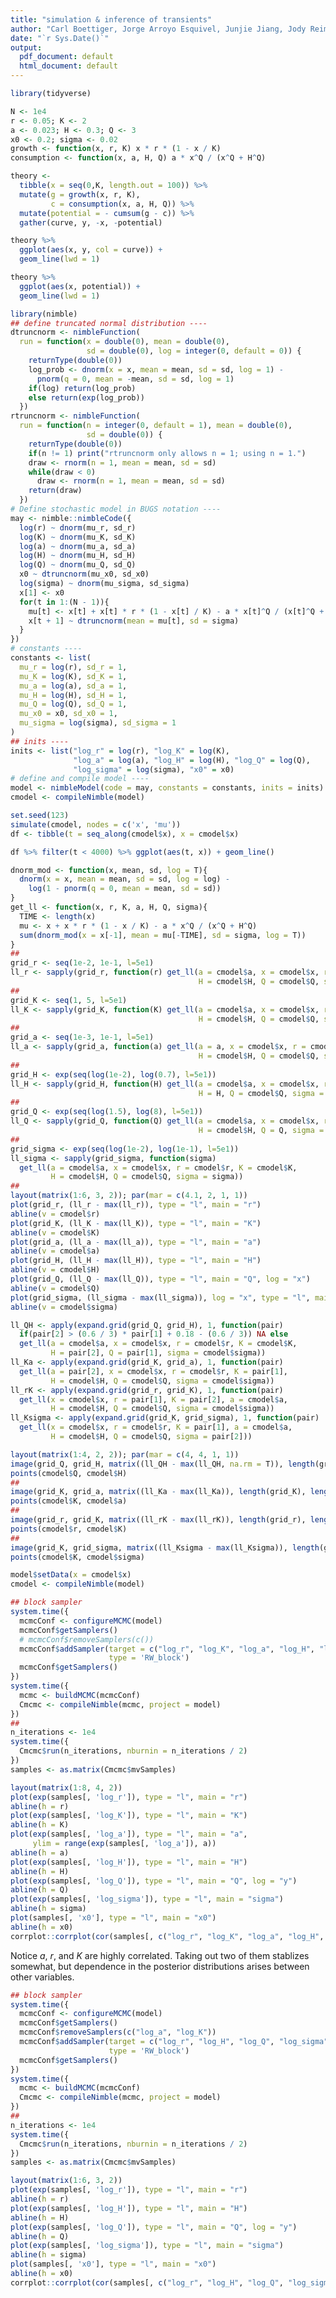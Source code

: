 ```yaml
---
title: "simulation & inference of transients"
author: "Carl Boettiger, Jorge Arroyo Esquivel, Junjie Jiang, Jody Reimer, Henry Scharf, Elizabeth Wolkovich, and Kai Zhu"
date: "`r Sys.Date()`"
output:
  pdf_document: default
  html_document: default
---
```


```r
library(tidyverse)
```

```r
N <- 1e4
r <- 0.05; K <- 2
a <- 0.023; H <- 0.3; Q <- 3
x0 <- 0.2; sigma <- 0.02
growth <- function(x, r, K) x * r * (1 - x / K)
consumption <- function(x, a, H, Q) a * x^Q / (x^Q + H^Q)
```

```r
theory <- 
  tibble(x = seq(0,K, length.out = 100)) %>%
  mutate(g = growth(x, r, K), 
         c = consumption(x, a, H, Q)) %>%
  mutate(potential = - cumsum(g - c)) %>%
  gather(curve, y, -x, -potential) 
```

```r
theory %>%
  ggplot(aes(x, y, col = curve)) +
  geom_line(lwd = 1)
```

```r
theory %>%
  ggplot(aes(x, potential)) + 
  geom_line(lwd = 1)
```

```r
library(nimble)
## define truncated normal distribution ----
dtruncnorm <- nimbleFunction(
  run = function(x = double(0), mean = double(0), 
                 sd = double(0), log = integer(0, default = 0)) {
    returnType(double(0))
    log_prob <- dnorm(x = x, mean = mean, sd = sd, log = 1) - 
      pnorm(q = 0, mean = -mean, sd = sd, log = 1)
    if(log) return(log_prob)
    else return(exp(log_prob))
  })
rtruncnorm <- nimbleFunction(
  run = function(n = integer(0, default = 1), mean = double(0),
                 sd = double(0)) {
    returnType(double(0))
    if(n != 1) print("rtruncnorm only allows n = 1; using n = 1.")
    draw <- rnorm(n = 1, mean = mean, sd = sd)
    while(draw < 0)
      draw <- rnorm(n = 1, mean = mean, sd = sd)
    return(draw)
  })
# Define stochastic model in BUGS notation ----
may <- nimble::nimbleCode({
  log(r) ~ dnorm(mu_r, sd_r)
  log(K) ~ dnorm(mu_K, sd_K)
  log(a) ~ dnorm(mu_a, sd_a)
  log(H) ~ dnorm(mu_H, sd_H)
  log(Q) ~ dnorm(mu_Q, sd_Q)
  x0 ~ dtruncnorm(mu_x0, sd_x0)
  log(sigma) ~ dnorm(mu_sigma, sd_sigma)
  x[1] <- x0
  for(t in 1:(N - 1)){
    mu[t] <- x[t] + x[t] * r * (1 - x[t] / K) - a * x[t]^Q / (x[t]^Q + H^Q)
    x[t + 1] ~ dtruncnorm(mean = mu[t], sd = sigma)
  }
})
# constants ----
constants <- list(
  mu_r = log(r), sd_r = 1,
  mu_K = log(K), sd_K = 1,
  mu_a = log(a), sd_a = 1,
  mu_H = log(H), sd_H = 1,
  mu_Q = log(Q), sd_Q = 1,
  mu_x0 = x0, sd_x0 = 1,
  mu_sigma = log(sigma), sd_sigma = 1
)
## inits ----
inits <- list("log_r" = log(r), "log_K" = log(K), 
              "log_a" = log(a), "log_H" = log(H), "log_Q" = log(Q),
              "log_sigma" = log(sigma), "x0" = x0)
# define and compile model ----
model <- nimbleModel(code = may, constants = constants, inits = inits)
cmodel <- compileNimble(model)
```

```r
set.seed(123)
simulate(cmodel, nodes = c('x', 'mu'))
df <- tibble(t = seq_along(cmodel$x), x = cmodel$x)
```

```r
df %>% filter(t < 4000) %>% ggplot(aes(t, x)) + geom_line()
```

```r
dnorm_mod <- function(x, mean, sd, log = T){
  dnorm(x = x, mean = mean, sd = sd, log = log) - 
    log(1 - pnorm(q = 0, mean = mean, sd = sd))
}
get_ll <- function(x, r, K, a, H, Q, sigma){
  TIME <- length(x)
  mu <- x + x * r * (1 - x / K) - a * x^Q / (x^Q + H^Q)
  sum(dnorm_mod(x = x[-1], mean = mu[-TIME], sd = sigma, log = T))
}
##
grid_r <- seq(1e-2, 1e-1, l=5e1)
ll_r <- sapply(grid_r, function(r) get_ll(a = cmodel$a, x = cmodel$x, r = r, K = cmodel$K,
                                          H = cmodel$H, Q = cmodel$Q, sigma = cmodel$sigma))
##
grid_K <- seq(1, 5, l=5e1)
ll_K <- sapply(grid_K, function(K) get_ll(a = cmodel$a, x = cmodel$x, r = cmodel$r, K = K,
                                          H = cmodel$H, Q = cmodel$Q, sigma = cmodel$sigma))
##
grid_a <- seq(1e-3, 1e-1, l=5e1)
ll_a <- sapply(grid_a, function(a) get_ll(a = a, x = cmodel$x, r = cmodel$r, K = cmodel$K,
                                          H = cmodel$H, Q = cmodel$Q, sigma = cmodel$sigma))
##
grid_H <- exp(seq(log(1e-2), log(0.7), l=5e1))
ll_H <- sapply(grid_H, function(H) get_ll(a = cmodel$a, x = cmodel$x, r = cmodel$r, K = cmodel$K,
                                          H = H, Q = cmodel$Q, sigma = cmodel$sigma))
##
grid_Q <- exp(seq(log(1.5), log(8), l=5e1))
ll_Q <- sapply(grid_Q, function(Q) get_ll(a = cmodel$a, x = cmodel$x, r = cmodel$r, K = cmodel$K,
                                          H = cmodel$H, Q = Q, sigma = cmodel$sigma))
##
grid_sigma <- exp(seq(log(1e-2), log(1e-1), l=5e1))
ll_sigma <- sapply(grid_sigma, function(sigma) 
  get_ll(a = cmodel$a, x = cmodel$x, r = cmodel$r, K = cmodel$K,
         H = cmodel$H, Q = cmodel$Q, sigma = sigma))
##
layout(matrix(1:6, 3, 2)); par(mar = c(4.1, 2, 1, 1))
plot(grid_r, (ll_r - max(ll_r)), type = "l", main = "r")
abline(v = cmodel$r)
plot(grid_K, (ll_K - max(ll_K)), type = "l", main = "K")
abline(v = cmodel$K)
plot(grid_a, (ll_a - max(ll_a)), type = "l", main = "a")
abline(v = cmodel$a)
plot(grid_H, (ll_H - max(ll_H)), type = "l", main = "H")
abline(v = cmodel$H)
plot(grid_Q, (ll_Q - max(ll_Q)), type = "l", main = "Q", log = "x")
abline(v = cmodel$Q)
plot(grid_sigma, (ll_sigma - max(ll_sigma)), log = "x", type = "l", main = "sigma")
abline(v = cmodel$sigma)

```

```r
ll_QH <- apply(expand.grid(grid_Q, grid_H), 1, function(pair) 
  if(pair[2] > (0.6 / 3) * pair[1] + 0.18 - (0.6 / 3)) NA else 
  get_ll(a = cmodel$a, x = cmodel$x, r = cmodel$r, K = cmodel$K,
         H = pair[2], Q = pair[1], sigma = cmodel$sigma))
ll_Ka <- apply(expand.grid(grid_K, grid_a), 1, function(pair) 
  get_ll(a = pair[2], x = cmodel$x, r = cmodel$r, K = pair[1],
         H = cmodel$H, Q = cmodel$Q, sigma = cmodel$sigma))
ll_rK <- apply(expand.grid(grid_r, grid_K), 1, function(pair) 
  get_ll(x = cmodel$x, r = pair[1], K = pair[2], a = cmodel$a,
         H = cmodel$H, Q = cmodel$Q, sigma = cmodel$sigma))
ll_Ksigma <- apply(expand.grid(grid_K, grid_sigma), 1, function(pair) 
  get_ll(x = cmodel$x, r = cmodel$r, K = pair[1], a = cmodel$a,
         H = cmodel$H, Q = cmodel$Q, sigma = pair[2]))
```

```r
layout(matrix(1:4, 2, 2)); par(mar = c(4, 4, 1, 1))
image(grid_Q, grid_H, matrix((ll_QH - max(ll_QH, na.rm = T)), length(grid_Q), length(grid_H)))
points(cmodel$Q, cmodel$H)
##
image(grid_K, grid_a, matrix((ll_Ka - max(ll_Ka)), length(grid_K), length(grid_a)))
points(cmodel$K, cmodel$a)
##
image(grid_r, grid_K, matrix((ll_rK - max(ll_rK)), length(grid_r), length(grid_K)))
points(cmodel$r, cmodel$K)
##
image(grid_K, grid_sigma, matrix((ll_Ksigma - max(ll_Ksigma)), length(grid_a), length(grid_sigma)))
points(cmodel$K, cmodel$sigma)
```

```r
model$setData(x = cmodel$x)
cmodel <- compileNimble(model)

## block sampler
system.time({
  mcmcConf <- configureMCMC(model)
  mcmcConf$getSamplers()
  # mcmcConf$removeSamplers(c()) 
  mcmcConf$addSampler(target = c("log_r", "log_K", "log_a", "log_H", "log_Q", "log_sigma", "x0"), 
                      type = 'RW_block')
  mcmcConf$getSamplers()
})
system.time({
  mcmc <- buildMCMC(mcmcConf)
  Cmcmc <- compileNimble(mcmc, project = model)
})
##
n_iterations <- 1e4
system.time({
  Cmcmc$run(n_iterations, nburnin = n_iterations / 2)
})
samples <- as.matrix(Cmcmc$mvSamples)
```

```r
layout(matrix(1:8, 4, 2))
plot(exp(samples[, 'log_r']), type = "l", main = "r")
abline(h = r)
plot(exp(samples[, 'log_K']), type = "l", main = "K")
abline(h = K)
plot(exp(samples[, 'log_a']), type = "l", main = "a", 
     ylim = range(exp(samples[, 'log_a']), a))
abline(h = a)
plot(exp(samples[, 'log_H']), type = "l", main = "H")
abline(h = H)
plot(exp(samples[, 'log_Q']), type = "l", main = "Q", log = "y")
abline(h = Q)
plot(exp(samples[, 'log_sigma']), type = "l", main = "sigma")
abline(h = sigma)
plot(samples[, 'x0'], type = "l", main = "x0")
abline(h = x0)
corrplot::corrplot(cor(samples[, c("log_r", "log_K", "log_a", "log_H", "log_Q", "log_sigma", "x0")]))
```

Notice $a$, $r$, and $K$ are highly correlated. Taking out two of them stablizes somewhat, but dependence in the posterior distributions arises between other variables.

```r
## block sampler
system.time({
  mcmcConf <- configureMCMC(model)
  mcmcConf$getSamplers()
  mcmcConf$removeSamplers(c("log_a", "log_K"))
  mcmcConf$addSampler(target = c("log_r", "log_H", "log_Q", "log_sigma", "x0"), 
                      type = 'RW_block')
  mcmcConf$getSamplers()
})
system.time({
  mcmc <- buildMCMC(mcmcConf)
  Cmcmc <- compileNimble(mcmc, project = model)
})
##
n_iterations <- 1e4
system.time({
  Cmcmc$run(n_iterations, nburnin = n_iterations / 2)
})
samples <- as.matrix(Cmcmc$mvSamples)
```

```r
layout(matrix(1:6, 3, 2))
plot(exp(samples[, 'log_r']), type = "l", main = "r")
abline(h = r)
plot(exp(samples[, 'log_H']), type = "l", main = "H")
abline(h = H)
plot(exp(samples[, 'log_Q']), type = "l", main = "Q", log = "y")
abline(h = Q)
plot(exp(samples[, 'log_sigma']), type = "l", main = "sigma")
abline(h = sigma)
plot(samples[, 'x0'], type = "l", main = "x0")
abline(h = x0)
corrplot::corrplot(cor(samples[, c("log_r", "log_H", "log_Q", "log_sigma", "x0")]))
```